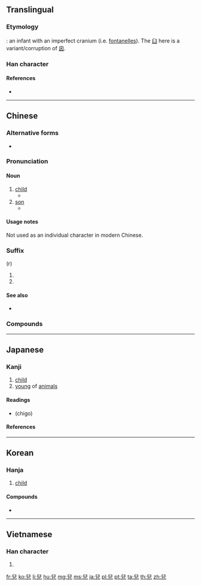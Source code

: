 {{also|児|儿}}
==Translingual==
{{Han simplified forms|兒|児|儿}}

===Etymology===
{{Han etyl}}
{{liushu|p}}: an infant with an imperfect cranium (i.e. [[w:fontanelle|fontanelles]]). The [[臼]] here is a variant/corruption of [[囟]].

===Han character===
{{Han char|rn=10|rad=儿|as=06|sn=8|four=77217|canj=HXHU|ids=⿱臼儿}}

====References====
* {{Han ref|kx=0125.030|dkj=01365|dj=0265.060|hdz=10272.050|uh=5152|ud=20818|bh=A8E0|bd=43232}}

----

==Chinese==
{{zh-forms|s=儿}}

===Alternative forms===
* {{zh-l|児}}

===Pronunciation===
{{zh-pron
|m=ér
|c=ji4
|h=pfs=yì
|mn=lî/lîn
|w=3hher,3nyi
|mc=y
|oc=y
|ma=y|ma2=y
|cat=n,suffix
}}

====Noun====
{{zh-noun}}

# [[child]]
#* {{zh-x|兒童|child}}
# [[son]]
#* {{zh-x|兒子|son}}

====Usage notes====
Not used as an individual character in modern Chinese.

===Suffix===
{{zh-suf}} (r)

# {{non-gloss definition|non-syllabic diminutive suffix}}
# {{non-gloss definition|a final [[retroflex]] syllable added in Mandarin dialects}}

====See also====
* {{l|en|erhua}}

===Compounds===
{{zh-der|兒童|兒子|孩兒|女兒|玩兒|筷兒|小兒科|嬰兒車|幼兒園|包干兒|冰棍兒|一點兒|鄉下老兒}}

----

==Japanese==

===Kanji===
{{ja-kanji|grade=|rs=儿06|style=ky|shin=児}}

# [[child]]
# [[young]] of [[animals]]

====Readings====
* {{ja-readings|kanon=[[じ]] (ji), [[げい]] (gei)|goon=[[に]] (ni), [[げ]] (ge)|kun=[[こ]] (ko)|nanori=[[ちご]]}} (chigo)

====References====
{{ja-kref
|jis=513B
|ku=4927
|shift=995A
|euc=D1BB
|freq=''not ranked''
|nelson=3850
|newnelson=357
|halpern=2625
|kld=''not listed''
|heisig=''not listed''
|tuttle=4c3.3
}}

----

==Korean==

===Hanja===
{{ko-hanja|hangeul=아,예|rv=a,ye|mr=a,ye}}

# [[child]]

====Compounds====
* {{l|ko|孤兒院|tr=[[고아원]], goawon||orphanage}}

----

==Vietnamese==

===Han character===
{{vi-hantu|[[nhi]], [[nghê]], [[nhẻ]]|rs=儿06}}

# {{defn|lang=vi|sort=儿06}}

[[fr:兒]]
[[ko:兒]]
[[li:兒]]
[[hu:兒]]
[[mg:兒]]
[[ms:兒]]
[[ja:兒]]
[[pl:兒]]
[[pt:兒]]
[[ta:兒]]
[[th:兒]]
[[zh:兒]]